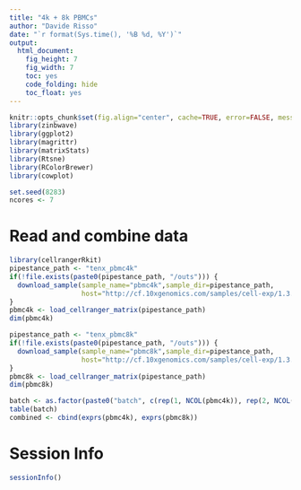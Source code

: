 ```yaml
---
title: "4k + 8k PBMCs"
author: "Davide Risso"
date: "`r format(Sys.time(), '%B %d, %Y')`"
output: 
  html_document: 
    fig_height: 7
    fig_width: 7
    toc: yes
    code_folding: hide
    toc_float: yes
---
```


```r
knitr::opts_chunk$set(fig.align="center", cache=TRUE, error=FALSE, message=FALSE, warning=FALSE)
library(zinbwave)
library(ggplot2)
library(magrittr)
library(matrixStats)
library(Rtsne)
library(RColorBrewer)
library(cowplot)

set.seed(8283)
ncores <- 7
```

# Read and combine data

```r
library(cellrangerRkit)
pipestance_path <- "tenx_pbmc4k"
if(!file.exists(paste0(pipestance_path, "/outs"))) {
  download_sample(sample_name="pbmc4k",sample_dir=pipestance_path,
                  host="http://cf.10xgenomics.com/samples/cell-exp/1.3.0/")
}
pbmc4k <- load_cellranger_matrix(pipestance_path)
dim(pbmc4k)

pipestance_path <- "tenx_pbmc8k"
if(!file.exists(paste0(pipestance_path, "/outs"))) {
  download_sample(sample_name="pbmc8k",sample_dir=pipestance_path,
                  host="http://cf.10xgenomics.com/samples/cell-exp/1.3.0/")
}
pbmc8k <- load_cellranger_matrix(pipestance_path)
dim(pbmc8k)

batch <- as.factor(paste0("batch", c(rep(1, NCOL(pbmc4k)), rep(2, NCOL(pbmc8k)))))
table(batch)
combined <- cbind(exprs(pbmc4k), exprs(pbmc8k))

```


# Session Info

```r
sessionInfo()
```
